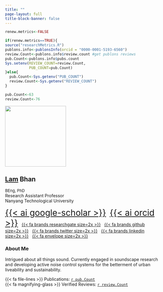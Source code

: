 ```yaml
---
title: ""
page-layout: full
title-block-banner: false
---
```


<!--# launch shell to publish:  quarto publish gh-pages -->

```r
renew.metrics<-FALSE

if(renew.metrics==TRUE){
source("researchMetrics.R")
publons.info<-publonsInfo(orcid = "0000-0001-5193-6560")
review.Count<-publons.info$review.count #get publons reviews
pub.Count<-publons.info$pubs.count
Sys.setenv(REVIEW_COUNT=review.Count,
           PUB_COUNT=pub.Count)
}else{
  pub.Count<-Sys.getenv("PUB_COUNT")
  review.Count<-Sys.getenv("REVIEW_COUNT")
}

pub.Count<-63
review.Count<-76
```

<!--# outer div -->

::: {#profile-pic .center}
![](images/profile.jpg){fig-align="center" width="200"}
:::

::: center-text
## [Lam]{.underline} Bhan 

<font size="-1">BEng, PhD</font> <br>
Research Assistant Professor <br> Nanyang Technological University <br>

[{{< ai google-scholar >}}](https://scholar.google.com.sg/citations?user=22NFnNsAAAAJ&hl=en){style="font-size:2em"}   [{{< ai orcid >}}](https://orcid.org/0000-0001-5193-6560){style="font-size:2em"}   [{{< fa brands researchgate size=2x >}}](https://www.researchgate.net/profile/Bhan-Lam)   [{{< fa brands github size=2x >}}](https://github.com/bhanlam)   [{{< fa brands twitter size=2x >}}](https://twitter.com/bhanlam)   [{{< fa brands linkedin size=2x >}}](https://www.linkedin.com/in/lambhan/)   [{{< fa envelope size=2x >}}](mailto:bhanlam@ntu.edu.sg)

:::


### About Me

Intrigued about all things sound. Currently engaged in soundscape research and developing active noise control systems for the betterment of urban liveability and sustainability.

{{< fa file-lines >}} Publications: [`r pub.Count`](https://publons.com/wos-op/researcher/2575795/bhan-lam/publications/) <br> {{< fa magnifying-glass >}} Verified Reviews: [`r review.Count`](https://publons.com/wos-op/researcher/2575795/bhan-lam/peer-review/)

